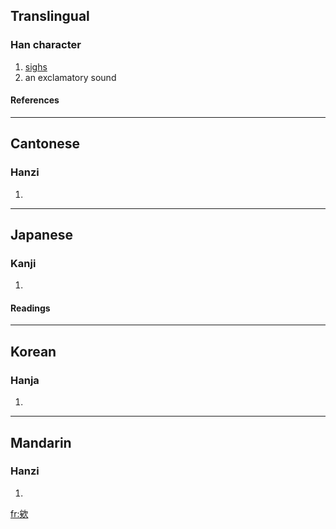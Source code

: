 {{see|唉}}

==Translingual==
===Han character===
{{Han char|rn=76|rad=欠|as=07|sn=11|four=2748<sub>2</sub>|canj=戈大弓人 (IKNO)}}
# [[sighs]]
# an exclamatory sound
====References====
{{Han ref|kx=0568.070|dkj=16090|dj=0956.190|hdz=32140.110|uh=6B38|ud=27448|bh=D5D9|bd=54745}}

----
==Cantonese==
===Hanzi===
{{yue-hanzi|jyut=|y=aai2, ei6 oi1}}
# {{defn|Cantonese}}

----
==Japanese==
===Kanji===
{{ja-kanji|grade=|rs=欠07}}
# {{defn|Japanese}} 
====Readings====
{{ja-readings|on=[[あい]] (ai), [[かい]] (kai)|kun=[[なげく]] (nageku)}}

----
==Korean==
===Hanja===
{{ko-hanja|hangeul=애|eumhun=|rv=ae|mr=ae|y=ay}}
# {{defn|Korean}}

----
==Mandarin==
===Hanzi===
{{cmn-hanzi|pin=[[ǎi]] (ai3)|wg=ai<sup>3</sup>}}
# {{defn|Mandarin}}

[[fr:欸]]
